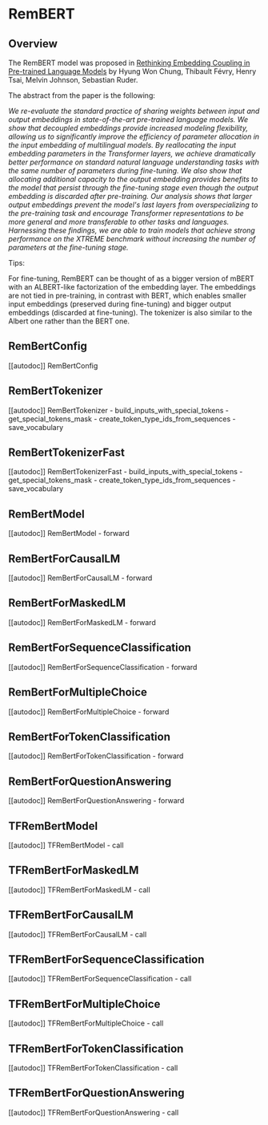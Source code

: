 <!--Copyright 2020 The HuggingFace Team. All rights reserved.

Licensed under the Apache License, Version 2.0 (the "License"); you may not use this file except in compliance with
the License. You may obtain a copy of the License at

http://www.apache.org/licenses/LICENSE-2.0

Unless required by applicable law or agreed to in writing, software distributed under the License is distributed on
an "AS IS" BASIS, WITHOUT WARRANTIES OR CONDITIONS OF ANY KIND, either express or implied. See the License for the
specific language governing permissions and limitations under the License.
-->

# RemBERT

## Overview

The RemBERT model was proposed in [Rethinking Embedding Coupling in Pre-trained Language Models](https://arxiv.org/abs/2010.12821) by Hyung Won Chung, Thibault Févry, Henry Tsai, Melvin Johnson, Sebastian Ruder.

The abstract from the paper is the following:

*We re-evaluate the standard practice of sharing weights between input and output embeddings in state-of-the-art
pre-trained language models. We show that decoupled embeddings provide increased modeling flexibility, allowing us to
significantly improve the efficiency of parameter allocation in the input embedding of multilingual models. By
reallocating the input embedding parameters in the Transformer layers, we achieve dramatically better performance on
standard natural language understanding tasks with the same number of parameters during fine-tuning. We also show that
allocating additional capacity to the output embedding provides benefits to the model that persist through the
fine-tuning stage even though the output embedding is discarded after pre-training. Our analysis shows that larger
output embeddings prevent the model's last layers from overspecializing to the pre-training task and encourage
Transformer representations to be more general and more transferable to other tasks and languages. Harnessing these
findings, we are able to train models that achieve strong performance on the XTREME benchmark without increasing the
number of parameters at the fine-tuning stage.*

Tips:

For fine-tuning, RemBERT can be thought of as a bigger version of mBERT with an ALBERT-like factorization of the
embedding layer. The embeddings are not tied in pre-training, in contrast with BERT, which enables smaller input
embeddings (preserved during fine-tuning) and bigger output embeddings (discarded at fine-tuning). The tokenizer is
also similar to the Albert one rather than the BERT one.

## RemBertConfig

[[autodoc]] RemBertConfig

## RemBertTokenizer

[[autodoc]] RemBertTokenizer
    - build_inputs_with_special_tokens
    - get_special_tokens_mask
    - create_token_type_ids_from_sequences
    - save_vocabulary

## RemBertTokenizerFast

[[autodoc]] RemBertTokenizerFast
    - build_inputs_with_special_tokens
    - get_special_tokens_mask
    - create_token_type_ids_from_sequences
    - save_vocabulary

## RemBertModel

[[autodoc]] RemBertModel
    - forward

## RemBertForCausalLM

[[autodoc]] RemBertForCausalLM
    - forward

## RemBertForMaskedLM

[[autodoc]] RemBertForMaskedLM
    - forward

## RemBertForSequenceClassification

[[autodoc]] RemBertForSequenceClassification
    - forward

## RemBertForMultipleChoice

[[autodoc]] RemBertForMultipleChoice
    - forward

## RemBertForTokenClassification

[[autodoc]] RemBertForTokenClassification
    - forward

## RemBertForQuestionAnswering

[[autodoc]] RemBertForQuestionAnswering
    - forward

## TFRemBertModel

[[autodoc]] TFRemBertModel
    - call

## TFRemBertForMaskedLM

[[autodoc]] TFRemBertForMaskedLM
    - call

## TFRemBertForCausalLM

[[autodoc]] TFRemBertForCausalLM
    - call

## TFRemBertForSequenceClassification

[[autodoc]] TFRemBertForSequenceClassification
    - call

## TFRemBertForMultipleChoice

[[autodoc]] TFRemBertForMultipleChoice
    - call

## TFRemBertForTokenClassification

[[autodoc]] TFRemBertForTokenClassification
    - call

## TFRemBertForQuestionAnswering

[[autodoc]] TFRemBertForQuestionAnswering
    - call
